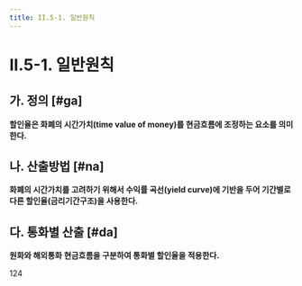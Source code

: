```yaml
---
title: II.5-1. 일반원칙
---
```

# II.5-1. 일반원칙

## 가. 정의 [#ga]
**할인율은 화폐의 시간가치(time value of money)를 <OverlayDemo id="현행추정" />현금흐름에 조정하는 요소를 의미한다.**


## 나. 산출방법 [#na]
**화폐의 시간가치를 고려하기 위해서 수익률 곡선(yield curve)에 기반을 두어 기간별로 다른 할인율(금리기간구조)을 사용한다.**


## 다. 통화별 산출 [#da]
**원화와 해외통화 현금흐름을 구분하여 통화별 할인율을 적용한다.**

<Cl>124</Cl>
